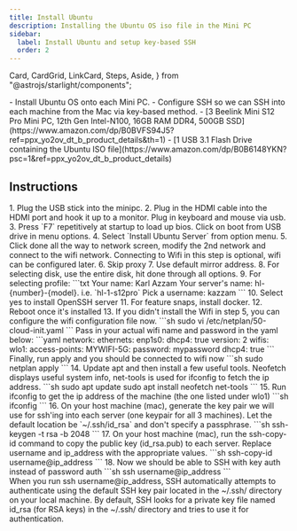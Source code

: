 ```yaml
---
title: Install Ubuntu
description: Installing the Ubuntu OS iso file in the Mini PC
sidebar:
  label: Install Ubuntu and setup key-based SSH
  order: 2
---
```

  Card,
  CardGrid,
  LinkCard,
  Steps,
  Aside,
} from "@astrojs/starlight/components";

<CardGrid>
    <Card title="Scope and Objectives">
        - Install Ubuntu OS onto each Mini PC.
        - Configure SSH so we can SSH into each machine from the Mac via key-based method.
    </Card>
    <Card title="Tools and Equipment">
        - [3 Beelink Mini S12 Pro Mini PC, 12th Gen Intel-N100, 16GB RAM DDR4, 500GB SSD](https://www.amazon.com/dp/B0BVFS94J5?ref=ppx_yo2ov_dt_b_product_details&th=1)
        - [1 USB 3.1 Flash Drive containing the Ubuntu ISO file](https://www.amazon.com/dp/B0B6148YKN?psc=1&ref=ppx_yo2ov_dt_b_product_details)
    </Card>
</CardGrid>


## Instructions

<Steps>
1. Plug the USB stick into the minipc.
2. Plug in the HDMI cable into the HDMI port and hook it up to a monitor. Plug in keyboard and mouse via usb.
3. Press `F7` repetitively at startup to load up bios. Click on boot from USB drive in menu options.
4. Select `Install Ubuntu Server` from option menu.
5. Click done all the way to network screen, modify the 2nd network and connect to the wifi network. Connecting to Wifi in this step is optional, wifi can be configured later.
6. Skip proxy
7. Use default mirror address.
8. For selecting disk, use the entire disk, hit done through all options.
9. For selecting profile:
    ```txt
    Your name: Karl Azzam
    Your server's name: hl-{number}-{model}. i.e. `hl-1-s12pro`
    Pick a username: kazzam
    ```
10. Select yes to install OpenSSH server
11. For feature snaps, install docker.
12. Reboot once it's installed
13. If you didn't install the Wifi in step 5, you can configure the wifi configuration file now.
    ```sh
    sudo vi /etc/netplan/50-cloud-init.yaml
    ```
    Pass in your actual wifi name and password in the yaml below:
    ```yaml
    network:
        ethernets:
            enp1s0:
                dhcp4: true
        version: 2
        wifis:
            wlo1:
                access-points:
                    MYWIFI-5G:
                        password: mypassword
                dhcp4: true
    ```
    Finally, run apply and you should be connected to wifi now
    ```sh
    sudo netplan apply
    ```
14. Update apt and then install a few useful tools. Neofetch displays useful system info, net-tools is used for ifconfig to fetch the ip address.
    ```sh
    sudo apt update
    sudo apt install neofetch net-tools
    ```
15. Run ifconfig to get the ip address of the machine (the one listed under wlo1)
    ```sh
    ifconfig
    ```
16. On your host machine (mac), generate the key pair  we will use for ssh'ing into each server (one keypair for all 3 machines). Let the default location be `~/.ssh/id_rsa` and don't specify a passphrase.
    ```sh
    ssh-keygen -t rsa -b 2048
    ```
17. On your host machine (mac), run the ssh-copy-id command to copy the public key (id_rsa.pub) to each server. Replace username and ip_address with the appropriate values.
    ```sh
    ssh-copy-id username@ip_address
    ```
18. Now we should be able to SSH with key auth instead of password auth
    ```sh
    ssh username@ip_address
    ```
    <Aside>When you run ssh username@ip_address, SSH automatically attempts to authenticate using the default SSH key pair located in the ~/.ssh/ directory on your local machine. By default, SSH looks for a private key file named id_rsa (for RSA keys) in the ~/.ssh/ directory and tries to use it for authentication.</Aside>
</Steps>


